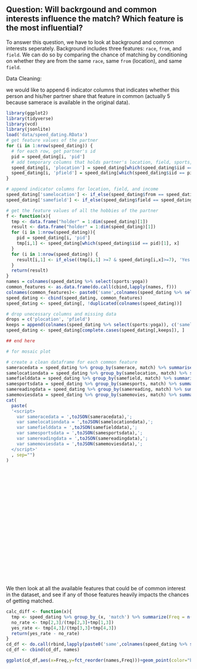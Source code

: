 
## Question: Will backrgound and common interests influence the match? Which feature is the most influential?



To answer this question, we have to look at background and common interests seperately. Background includes three features: `race`, `from`, and `field`. We can do so by comparing the chance of matching by conditioning on whether they are from the same `race`, same `from` (location), and same `field`. 

Data Cleaning:

we would like to append 6 indicator columns that indicates whether this person and his/her partner share that feature in common (actually 5 because samerace is available in the original data). 

```r
library(ggplot2)
library(tidyverse)
library(vcd)
library(jsonlite)
load('data/speed_dating.RData')
# get feature values of the partner
for (i in 1:nrow(speed_dating)) {
  # for each row, get partner's id
  pid = speed_dating[i, 'pid']
  # add temporary columns that holds partner's location, field, sports, reading, movies
  speed_dating[i, 'plocation'] = speed_dating[which(speed_dating$iid == pid)[1], 'from']
  speed_dating[i, 'pfield'] = speed_dating[which(speed_dating$iid == pid)[1], 'field']
}

# append indicator columns for location, field, and income
speed_dating['samelocation'] <- if_else(speed_dating$from == speed_dating$plocation, 'Yes', 'No')
speed_dating['samefield'] <- if_else(speed_dating$field == speed_dating$pfield, 'Yes', 'No')

# get the feature values of all the hobbies of the partner
f <- function(x){
  tmp <- data.frame("holder" = 1:dim(speed_dating)[1])
  result <- data.frame("holder" = 1:dim(speed_dating)[1])
  for (i in 1:nrow(speed_dating)){
    pid = speed_dating[i, 'pid']
    tmp[i,1] <- speed_dating[which(speed_dating$iid == pid)[1], x]
  }
  for (i in 1:nrow(speed_dating)) {
    result[i,1] <- if_else((tmp[i,1] >=7 & speed_dating[i,x]>=7), 'Yes', 'No')
  }
  return(result)
}
names = colnames(speed_dating %>% select(sports:yoga))
common_features <- as.data.frame(do.call(cbind,lapply(names, f)))
colnames(common_features)<- paste0('same',colnames(speed_dating %>% select(sports:yoga)))
speed_dating <- cbind(speed_dating, common_features)
speed_dating <- speed_dating[, !duplicated(colnames(speed_dating))]

# drop unecessary columns and missing data
drops = c('plocation', 'pfield')
keeps = append(colnames(speed_dating %>% select(sports:yoga)), c('samelocation', 'samefield'))
speed_dating <- speed_dating[complete.cases(speed_dating[,keeps]), ]

## end here
```

```r
# for mosaic plot 

# create a clean dataframe for each common feature
sameracedata = speed_dating %>% group_by(samerace, match) %>% summarise(Freq = n()) %>% ungroup() %>% mutate(samerace = if_else(samerace == 1, "Yes", "No")) %>% mutate(match = if_else(match == 1, "Yes", "No"))
samelocationdata = speed_dating %>% group_by(samelocation, match) %>% summarize(Freq = n()) %>% ungroup() %>% mutate(match = if_else(match == 1, "Yes", "No"))
samefielddata = speed_dating %>% group_by(samefield, match) %>% summarize(Freq = n()) %>% ungroup() %>% mutate(match = if_else(match == 1, "Yes", "No"))
samesportsdata = speed_dating %>% group_by(samesports, match) %>% summarize(Freq = n()) %>% ungroup() %>% mutate(match = if_else(match == 1, "Yes", "No"))
samereadingdata = speed_dating %>% group_by(samereading, match) %>% summarize(Freq = n()) %>% ungroup() %>% mutate(match = if_else(match == 1, "Yes", "No"))
samemoviesdata = speed_dating %>% group_by(samemovies, match) %>% summarize(Freq = n()) %>% ungroup() %>% mutate(match = if_else(match == 1, "Yes", "No"))
cat(
  paste(
  '<script>
    var sameracedata = ',toJSON(sameracedata),';
    var samelocationdata = ',toJSON(samelocationdata),';
    var samefielddata = ',toJSON(samefielddata),';
    var samesportsdata = ',toJSON(samesportsdata),';
    var samereadingdata = ',toJSON(samereadingdata),';
    var samemoviesdata = ',toJSON(samemoviesdata),';
  </script>'
  , sep="")
)
```

<script src="https://d3js.org/d3.v5.min.js"></script>
<svg width="910" height="550">		</svg>
<script>
  //initialize the svg
  var w = 910;
  var h = 550;
  var margin = {top: 25, right: 25, bottom: 25, left: 25};
  var innerWidth = w - margin.left - margin.right;
  var innerHeight = h - margin.top - margin.bottom;
  var dur = 500;
  
  var svg = d3.select("svg");
  svg.append("rect").attr("x", 0).attr("y", 0).attr("width", w).attr("height", h).attr("fill", "aliceblue");
  
  //initialize dataset
  var fill = "lightblue";
  var stroke = "#D0D3D4";
  var textfill = "#797D7F";
  
  var dataset = [{key: "race", value: sameracedata, f:"#2471A3", s:"#4B4C4D", tf: "#4B4C4D", axis: "Same Race", selected: "True", fw: "bold"}
                ,{key: "location", value: samelocationdata, f:fill, s:stroke, tf: textfill, axis: "from Same Location", selected: "False", fw: "normal"}
                ,{key: "field", value: samefielddata, f:fill, s:stroke, tf: textfill, axis: "Work in Same Field", selected: "False", fw: "normal"}
                ,{key: "sports", value: samesportsdata, f:fill, s:stroke, tf: textfill, axis: "Both love Sports", selected: "False", fw: "normal"}
                ,{key: "reading", value: samereadingdata, f:fill, s:stroke, tf: textfill, axis: "Both love Reading", selected: "False", fw: "normal"}
                ,{key: "movie", value: samemoviesdata, f:fill, s:stroke, tf: textfill, axis: "Both love Movies", selected: "False", fw: "normal"}];
  
  // use race feature as the initial plot
  var data = sameracedata;

  //manually transform to a mosaic plot
  function format(data){
    var offset = 50;
    var plotwidth = 400;
    var plotheight = 400;
    var bar2_x = (data[0].Freq+data[1].Freq)/d3.sum(data.map(d => d.Freq))*(plotwidth-5);
    var bar1_y = data[0].Freq/(data[0].Freq+data[1].Freq)*plotheight;
    var bar2_y = data[2].Freq/(data[2].Freq+data[3].Freq)*plotheight;
    return [{x: 2.5* offset, y: 1.5 * offset, w: bar2_x, h:bar1_y, f: "#D0D3D4", lx: bar2_x, t: "No", tx: 2.5 * offset+(bar2_x+5)/2, ty: 1.5 * offset -15},
            {x: 2.5* offset, y:bar1_y+1.5 * offset, w: bar2_x, h:plotheight-bar1_y, f: "#7B7D7D", t: "No", tx: 2.5 * offset-30, ty: bar1_y/2+1.5*offset},
            {x:bar2_x+5+2.5* offset, y:1.5 * offset, w: plotwidth-5-bar2_x, h: bar2_y, f: "#D0D3D4", t: "Yes", tx: 2.5 * offset+(bar2_x+5)+(plotwidth-(bar2_x+5))/2, ty: 1.5 * offset - 15},
            {x:bar2_x+5+2.5* offset, y: bar2_y+1.5 * offset, w:plotwidth-5-bar2_x, h: plotheight - bar2_y, f:"#7B7D7D", t: "Yes", tx:  2.5 * offset-30, ty: (plotheight - bar1_y)/2+bar1_y+1.5 * offset}];
  }
  
  //append the plot to a new group g
  var bars = svg.append("g")
                .attr("id", "plot")
                .attr("transform", `translate (${margin.left}, ${margin.top})`)
              .selectAll("rect")
                .data(format(data));
  
  // plot the initial plot
  bars.enter().append("rect")
      .attr("class", "bar")
      .attr("x", d => d.x)
      .attr("y", d => d.y)  
      .attr("width", d => d.w)
      .attr("height", d => d.h)
      .attr("fill",d => d.f)
      .attr("stroke", "#7B7D7D")
      .attr("stroke-width", "1");
      
  //add labels for axis
  svg.append("text")
      .attr("x", "50")
      .attr("y", "300")
      .attr("font-size","20")
      .attr("text-anchor","middle")
      .attr("font-family","helvetica")
      .attr("fill", "#313132")
      .attr("font-weight","bold")
      .text("Match");
                      
  var xlabel = svg.append("g")
                  .attr("id", "axis")
                  .attr("transform",`translate (${margin.left}, ${margin.top})`)
                .selectAll("text")
                  .data([dataset[0]], d=>d.key).enter()
                  .append("text")
                  .attr("x", "330")
                  .attr("y", "20")
                  .attr("font-size","20")
                  .attr("text-anchor","middle")
                  .attr("font-family","helvetica")
                  .attr("fill", "#313132")
                  .attr("font-weight","bold")
                  .text(d =>d.axis);        
  
  
  // add radio buttons
  var buttons1 = svg.append("g")
                    .attr("id", "buttons1")
                    .attr("class", "radio")
                    .attr("transform",  `translate (${margin.left}, ${margin.top})`)
                  .selectAll("circle")
                    .data(dataset, d=>d.key).enter().append("circle")
                    .attr("cx", "700")
                    .attr("cy", (d,i) => i*50+125)
                    .attr("r", "13")
                    .attr("fill", "aliceblue")
                    .attr("stroke", d=>d.s)
                    .attr("stroke-width", "3")
                    
  var buttons2 = svg.append("g")
                    .attr("id", "buttons2")
                    .attr("class", "radio")
                    .attr("transform",  `translate (${margin.left}, ${margin.top})`)
                  .selectAll("circle")
                    .data(dataset, d=>d.key).enter().append("circle")
                    .attr("cx", "700")
                    .attr("cy", (d,i) => i*50+125)
                    .attr("r", "6")
                    .attr("fill", d => d.f)
                    
  // add "Yes" and "No" text labels
  var labels = svg.select("g#plot").selectAll("text").data(format(data));
  
  labels.enter().append("text")
      .attr("id", "label")
      .attr("x", d=>d.tx)
      .attr("y", d=>d.ty)
      .attr("font-size","18")
      .attr("text-anchor","middle")
      .attr("font-family","helvetica")
      .attr("fill", "#313132")
      .text(d =>d.t); 
                
  //append text next to buttons
  var texts = svg.append("g")
                .attr("id", "texts")
                .attr("class", "radio")
                .attr("transform", `translate (${margin.left}, ${margin.top})`)
              .selectAll("text")
                .data(dataset, d=>d.key).enter().append("text")
                .attr("x", "730")
                .attr("y", (d, i) => i*50+130)
                .attr("fill", d=>d.tf)
                .attr("font-size","20")
                .attr("font-family", "helvetica")
                .attr("font-weight", d=>d.fw)
                .text(d=>d.key);
                    
  //switch event listeners if a button is clicked
  d3.selectAll("g.radio").selectAll("circle").on("click", function(){
    //update the chart
    update(format(d3.select(this).datum().value));
    //change the color of the radio buttons
    dataset.map(d => d.f = fill);
    dataset.map(d => d.s = stroke);
    dataset.map(d => d.tf = textfill);
    dataset.map(d => d.selected = "False");
    d3.select(this).datum().f = "#2471A3";
    d3.select(this).datum().s = "#4B4C4D";
    d3.select(this).datum().tf = "#4B4C4D";
    d3.select(this).datum().selected = "True";
    updatebutton(dataset);
    //change axis label
    xlabel.data([d3.select(this).datum()]).text(d=>d.axis);
  });
      
  // update method (using general update pattern)
  function update(data){
    var bars = svg.select("#plot").selectAll("rect").data(data);
    bars.transition().duration(dur)
        .ease(d3.easeLinear)
        .attr("x", d => d.x)
        .attr("y", d => d.y)  
        .attr("width", d => d.w)
        .attr("height", d => d.h);
    var labels = svg.selectAll("text#label").data(data);
    labels.transition().duration(dur)
        .ease(d3.easeLinear)
        .attr("x", d => d.tx)
        .attr("y", d => d.ty) 
  }
  
  // update method(for radio buttons)
  function updatebutton(dataset){
    buttons1.data(dataset).attr("stroke", d => d.s);
    buttons2.data(dataset).attr("fill", d=> d.f);
    texts.data(dataset).attr("fill", d=>d.tf).attr("font-weight", d=>d.fw);
  }
  
  d3.selectAll("g.radio").selectAll("circle").on("mouseover", handleMouseOver).on("mouseout", handleMouseOut);
  
  function handleMouseOver(){
    if(d3.select(this).datum().selected == "False"){
      d3.select(this).datum().f = "#4a9bd4";
      d3.select(this).datum().s = "#969696";
      d3.select(this).datum().tf = "#969696";
      d3.select(this).datum().fw = "bold";
      updatebutton(dataset);
    }
  }
  
  function handleMouseOut(){
    if(d3.select(this).datum().selected == "False"){
      d3.select(this).datum().f = fill;
      d3.select(this).datum().s = stroke;
      d3.select(this).datum().tf = textfill;
      d3.select(this).datum().fw = "normal";
      updatebutton(dataset);
    }
  }
</script>

We then look at all the available features that could be of common interest in the dataset, and see if any of those features heavily impacts the chances of getting matched.

```r
calc_diff <- function(x){
  tmp <- speed_dating %>% group_by_(x, 'match') %>% summarize(Freq = n()) %>% ungroup() %>% mutate(match = if_else(match == 1, "Yes", "No"))
  no_rate <- tmp[2,3]/(tmp[2,3]+tmp[1,3])
  yes_rate <- tmp[4,3]/(tmp[3,3]+tmp[4,3])
  return(yes_rate - no_rate)
}
cd_df <- do.call(rbind,lapply(paste0('same',colnames(speed_dating %>% select(sports:yoga))),calc_diff))*100
cd_df <- cbind(cd_df, names)

ggplot(cd_df,aes(x=Freq,y=fct_reorder(names,Freq)))+geom_point(color="blue")+ylab("")+xlab("Percent (%)")+ggtitle("Differences in Chance of Matching")
```

